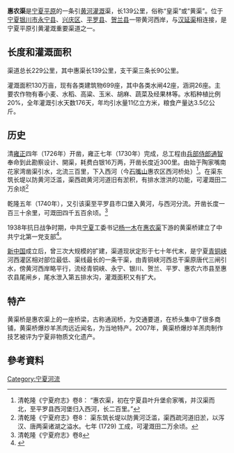 {{Refimprove|time=2020-11-27T10:51:22+00:00}}
'''惠农渠'''是[[宁夏平原|宁夏平原]]的一条引[[黄河|黄河]][[灌溉|灌溉]]渠，长139公里，俗称“皇渠”或“黄渠”。位于[[宁夏|宁夏]][[银川市|银川市]][[永宁县|永宁县]]、[[兴庆区|兴庆区]]、[[平罗县|平罗县]]、[[贺兰县|贺兰县]]一带黄河西岸，与[[汉延渠|汉延渠]]相连接，是宁夏平原引黄灌溉重要渠道之一。

== 长度和灌溉面积==
渠道总长229公里，其中惠渠长139公里，支干渠三条长90公里。

灌溉面积130万亩，现有各类建筑物699座，其中各类水闸42座，涵洞26座。主要农作物有春小麦、水稻、高粱、玉米、胡麻、蔬菜及经果林等。水稻种植比例20%，全年灌溉引水天数176天，年均引水量11亿立方米，粮食产量达3.5亿公斤。

== 历史 ==
清[[雍正|雍正]]四年（1726年）开凿，雍正七年（1730年）完成，总工程由[[兵部侍郎|兵部侍郎]][[通智|通智]]奉命到此勘察设计、開渠，耗费白银16万两，开凿长度近300里。由始于陶家嘴南花家湾凿渠引水，北流三百里，下入西河（今[[石嘴山|石嘴山]]惠农区西河桥处）<ref>清乾隆《宁夏府志》卷8： “惠农渠，初在宁夏县叶升堡俞家嘴，并汉渠而北，至平罗县西河堡归入西河，长二百里。” </ref>。在渠东筑长堤以防黄河泛滥，渠西疏黄河河道旧有淤积，有排水泄洪的功能，可灌溉田二万余顷<ref>清乾隆《宁夏府志》卷8： 渠东筑长堤以防黄河泛滥，渠西疏河道旧淤，以泻汉、唐两渠诸湖之溢水。七年 (1729) 工成，可灌溉田二万余顷。</ref>

乾隆五年（1740年），又引该渠至平罗县市口堡入黄河，与西河分流。开凿长度一百三十余里，可溉田四千五百余顷。<ref>清乾隆《宁夏府志》卷8</ref>

1938年抗日战争时期，中共[[宁夏|宁夏]]工委书记[[杨一木|杨一木]]在[[惠农渠|惠农渠]]下游的黄渠桥建立了中共宁北第一党支部<ref>{{cite web |author1=平罗县民政局 |title=黄渠桥有着光荣的革命历史 |url=http://www.pingluo.gov.cn/ztjj/bwcxljsm/201909/t20190929_1778172.html |website=平罗县政府 |access-date=2020-11-01 |archive-date=2022-05-09 |archive-url=https://web.archive.org/web/20220509075549/http://www.pingluo.gov.cn/ztjj/bwcxljsm/201909/t20190929_1778172.html }}</ref>。

[[新中国|新中国]]成立后，曾三次大规模的扩建，渠道现状定形于七十年代末，是宁夏[[青铜峡|青铜峡]]河西灌区相对部位最低、渠线最长的一条干渠，由青铜峡河西总干渠原唐代三闸引水，傍黄河西岸略平行，流经青铜峡、永宁、银川、贺兰、平罗、惠农六市县至惠农县尾闸乡，尾水泄入第五排水沟，灌溉面积又有扩大。

== 特产 ==
黄渠桥是惠农渠上的一座桥梁，古称通润桥，为交通要道，在桥头集中了很多商铺，黄渠桥爆炒羊羔肉远近闻名，为当地特产。2007年，黄渠桥爆炒羊羔肉制作技艺被评为宁夏非物质文化遗产。

==參考資料==
{{reflist}}
{{宁夏引黄古灌区渠道}}

[[Category:宁夏河流|Category:宁夏河流]]